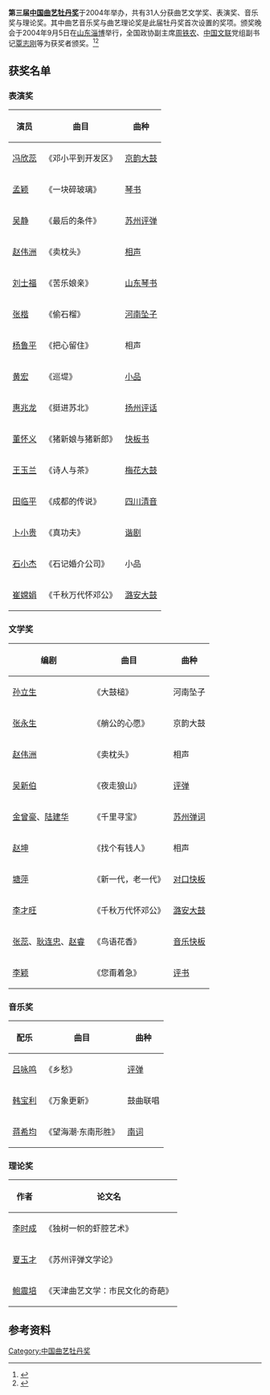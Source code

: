 '''第三届[[中国曲艺牡丹奖|中国曲艺牡丹奖]]'''于2004年举办，共有31人分获曲艺文学奖、表演奖、音乐奖与理论奖。其中曲艺音乐奖与曲艺理论奖是此届牡丹奖首次设置的奖项。颁奖晚会于2004年9月5日在[[山东|山东]][[淄博|淄博]]举行，全国政协副主席[[周铁农|周铁农]]、[[中国文联|中国文联]]党组副书记[[覃志刚|覃志刚]]等为获奖者颁奖。<ref>{{cite web|url=http://www.cflac.org.cn/pingjiang/2004-09/07/content_13883688.htm|title=第三届中国曲艺牡丹奖在淄博颁发|publisher=中国文联网}}{{dead link|date=2018年4月 |bot=InternetArchiveBot |fix-attempted=yes }}</ref><ref>{{cite web|url=http://www.cnquyi.org/news/news_list.php?content_id=29|title=第三届中国曲艺牡丹奖获奖名单|publisher=中国曲艺家协会}}{{dead link|date=2018年4月 |bot=InternetArchiveBot |fix-attempted=yes }}</ref>

== 获奖名单 ==
=== 表演奖 ===
{| class="wikitable"
|-
! 演员 !! 曲目 !! 曲种
|-
| [[冯欣蕊|冯欣蕊]] || 《邓小平到开发区》 || [[京韵大鼓|京韵大鼓]]
|-
| [[孟颖|孟颖]] || 《一块碎玻璃》 || [[琴书|琴书]]
|-
| [[吴静|吴静]] || 《最后的条件》 || [[苏州评弹|苏州评弹]]
|-
| [[赵伟洲|赵伟洲]] || 《卖枕头》 || [[相声|相声]]
|-
| [[刘士福|刘士福]] || 《苦乐娘亲》 || [[山东琴书|山东琴书]]
|-
| [[张楷|张楷]] || 《偷石榴》 || [[河南坠子|河南坠子]]
|-
| [[杨鲁平|杨鲁平]] || 《把心留住》 || 相声
|-
| [[黄宏|黄宏]] || 《巡堤》 || [[小品|小品]]
|-
| [[惠兆龙|惠兆龙]] || 《挺进苏北》 || [[扬州评话|扬州评话]]
|-
| [[董怀义|董怀义]] || 《猪新娘与猪新郎》 || [[快板书|快板书]]
|-
| [[王玉兰|王玉兰]] || 《诗人与茶》 || [[梅花大鼓|梅花大鼓]]
|-
| [[田临平|田临平]] || 《成都的传说》 || [[四川清音|四川清音]]
|-
| [[卜小贵|卜小贵]] || 《真功夫》 || [[谐剧|谐剧]]
|-
| [[石小杰|石小杰]] || 《石记婚介公司》 || 小品
|-
| [[崔嫦娟|崔嫦娟]] || 《千秋万代怀邓公》 || [[潞安大鼓|潞安大鼓]]
|}

=== 文学奖 ===
{| class="wikitable"
|-
! 编剧 !! 曲目 !! 曲种
|-
| [[孙立生|孙立生]] || 《大鼓槌》 || 河南坠子
|-
| [[张永生|张永生]] || 《艄公的心愿》 || 京韵大鼓
|-
| [[赵伟洲|赵伟洲]] || 《卖枕头》 || 相声
|-
| [[吴新伯|吴新伯]] || 《夜走狼山》 || [[评弹|评弹]]
|-
| [[金曾豪|金曾豪]]、[[陆建华|陆建华]] || 《千里寻宝》 || [[苏州弹词|苏州弹词]]
|-
| [[赵坤|赵坤]] || 《找个有钱人》 || 相声
|-
| [[塘萍|塘萍]] || 《新一代，老一代》 || [[对口快板|对口快板]]
|-
| [[李才旺|李才旺]] || 《千秋万代怀邓公》 || [[潞安大鼓|潞安大鼓]]
|-
| [[张蕊|张蕊]]、[[耿连忠|耿连忠]]、[[赵睿|赵睿]] || 《鸟语花香》 || [[音乐快板|音乐快板]]
|-
| [[李颖|李颖]] || 《您甭着急》 || [[评书|评书]]
|}

=== 音乐奖 ===
{| class="wikitable"
|-
! 配乐 !! 曲目 !! 曲种
|-
| [[吕咏鸣|吕咏鸣]] || 《乡愁》 || [[评弹|评弹]]
|-
| [[韩宝利|韩宝利]] || 《万象更新》 || 鼓曲联唱
|-
| [[蒋希均|蒋希均]] || 《望海潮·东南形胜》 || [[南词|南词]]
|}

=== 理论奖 ===
{| class="wikitable"
|-
! 作者 !! 论文名
|-
| [[李时成|李时成]] || 《独树一帜的虾腔艺术》
|-
| [[夏玉才|夏玉才]] || 《苏州评弹文学论》
|-
| [[鲍震培|鲍震培]] || 《天津曲艺文学：市民文化的奇葩》
|}

== 参考资料 ==
{{reflist}}

{{中国曲艺牡丹奖}}

[[Category:中国曲艺牡丹奖|Category:中国曲艺牡丹奖]]